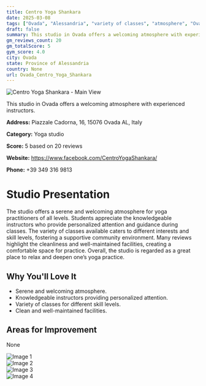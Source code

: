 ```yaml
---
title: Centro Yoga Shankara
date: 2025-03-08
tags: ["Ovada", "Alessandria", "variety of classes", "atmosphere", "Ovada"]  
draft: false
summary: This studio in Ovada offers a welcoming atmosphere with experienced instructors.
gm_reviews_count: 20
gm_totalScore: 5
gym_score: 4.0
city: Ovada
state: Province of Alessandria
country: None
url: Ovada_Centro_Yoga_Shankara
---
```


<div className="aspect-[16/9] relative my-8">
  <img 
    src="https://streetviewpixels-pa.googleapis.com/v1/thumbnail?panoid=V7NShgGZnXBG_wD8NjlF7Q&cb_client=maps_sv.tactile.gps&w=203&h=100&yaw=269.9677&pitch=0&thumbfov=100"
    alt="Centro Yoga Shankara - Main View"
    className="object-cover absolute inset-0 w-full h-full rounded-lg"
  />
</div>

This studio in Ovada offers a welcoming atmosphere with experienced instructors.

**Address:** Piazzale Cadorna, 16, 15076 Ovada AL, Italy

**Category:** Yoga studio

**Score:** 5 based on 20 reviews

**Website:** https://www.facebook.com/CentroYogaShankara/

**Phone:** +39 349 316 9813

# Studio Presentation

The studio offers a serene and welcoming atmosphere for yoga practitioners of all levels. Students appreciate the knowledgeable instructors who provide personalized attention and guidance during classes. The variety of classes available caters to different interests and skill levels, fostering a supportive community environment. Many reviews highlight the cleanliness and well-maintained facilities, creating a comfortable space for practice. Overall, the studio is regarded as a great place to relax and deepen one’s yoga practice.


## Why You'll Love It

- Serene and welcoming atmosphere.
- Knowledgeable instructors providing personalized attention.
- Variety of classes for different skill levels.
- Clean and well-maintained facilities.

## Areas for Improvement

None

<div className="grid grid-cols-1 xl:grid-cols-2 gap-4 my-8">
<div className="aspect-[4/3] relative"><img src="https://lh5.googleusercontent.com/p/AF1QipO8bHYdeK-0B9lrrj97b_uU9JDOFdWx109g-svj=w1920-h1080-k-no" alt="Image 1" className="object-cover absolute inset-0 w-full h-full rounded-lg" /></div>
<div className="aspect-[4/3] relative"><img src="https://lh5.googleusercontent.com/p/AF1QipP5l8zAR2VOIqqEJZR9K9qFiijQynfFsDeoGdlU=w1920-h1080-k-no" alt="Image 2" className="object-cover absolute inset-0 w-full h-full rounded-lg" /></div>
<div className="aspect-[4/3] relative"><img src="https://lh5.googleusercontent.com/p/AF1QipOgtd8Ak2GHGH--4jSkkqsAjXN0MqoQCyF-G968=w1920-h1080-k-no" alt="Image 3" className="object-cover absolute inset-0 w-full h-full rounded-lg" /></div>
<div className="aspect-[4/3] relative"><img src="https://lh5.googleusercontent.com/p/AF1QipPqxA-5FsU774euilSms2pidkJdFc4s01Q8sdh7=w1920-h1080-k-no" alt="Image 4" className="object-cover absolute inset-0 w-full h-full rounded-lg" /></div>
</div>